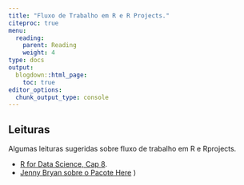 ```yaml
---
title: "Fluxo de Trabalho em R e R Projects."
citeproc: true
menu: 
  reading:
    parent: Reading
    weight: 4
type: docs
output:
  blogdown::html_page:
    toc: true
editor_options: 
  chunk_output_type: console
---
```


## Leituras

Algumas leituras sugeridas sobre fluxo de trabalho em R e Rprojects. 

- [R for Data Science, Cap 8](https://r4ds.had.co.nz/workflow-projects.html?q=proje#where-does-your-analysis-live).
- [Jenny Bryan sobre o Pacote Here](https://www.tidyverse.org/blog/2017/12/workflow-vs-script/)
)

